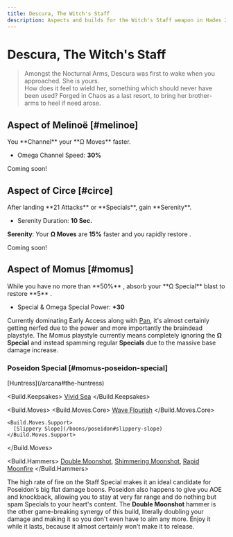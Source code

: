 ```yaml
---
title: Descura, The Witch's Staff
description: Aspects and builds for the Witch's Staff weapon in Hades 2.
---
```



# Descura, The Witch's Staff

> Amongst the Nocturnal Arms, Descura was first to wake when you approached. She is yours.\
> How does it feel to wield her, something which should never have been used? Forged in Chaos as a last resort, to bring her brother-arms to heel if need arose.

## Aspect of Melinoë [#melinoe]

<CodexEntry data={DbAspects.Staff.melinoe}>
You **Channel** your **Ω Moves** faster.

- Omega Channel Speed: **30%**

</CodexEntry>

Coming soon!

## Aspect of Circe [#circe]

<CodexEntry data={DbAspects.Staff.circe}>
After landing **21 Attacks** or **Specials**, gain **Serenity**.

- Serenity Duration: **10 Sec.**

**Serenity**: Your **Ω Moves** are **15%** faster and you rapidly restore <IconMagick />.

</CodexEntry>

Coming soon!

## Aspect of Momus [#momus]

<CodexEntry data={DbAspects.Staff.momus}>
While you have no more than **50%** <IconLife />, absorb your **Ω Special** blast to restore **5** <IconLife />.

- Special & Omega Special Power: **+30**

</CodexEntry>

Currently dominating Early Access along with [Pan](/weapons/sister-blades/builds/#pan-poseidon-special), it's almost certainly getting nerfed due to the power and more importantly the braindead playstyle. The Momus playstyle currently means completely ignoring the **Ω Special** and instead spamming regular **Specials** due to the massive base damage increase.

### Poseidon Special [#momus-poseidon-special]

<Build>
  <Build.Arcana>
    [Huntress](/arcana#the-huntress)
  </Build.Arcana>
  
  <Build.Keepsakes>
    [Vivid Sea](/keepsakes#vivid-sea-poseidon)
  </Build.Keepsakes>

  <Build.Moves>
    <Build.Moves.Core>
      [Wave Flourish](/boons/poseidon#wave-flourish)
    </Build.Moves.Core>

    <Build.Moves.Support>
      [Slippery Slope](/boons/poseidon#slippery-slope)
    </Build.Moves.Support>

  </Build.Moves>

  <Build.Hammers>
    [Double Moonshot](/weapons/witchs-staff/hammers#double-moonshot),
    [Shimmering Moonshot](/weapons/witchs-staff/hammers#shimmering-moonshot),
    [Rapid Moonfire](/weapons/witchs-staff/hammers#rapid-moonfire)
  </Build.Hammers>  
</Build>

The high rate of fire on the Staff Special makes it an ideal candidate for Poseidon's big flat damage boons. Poseidon also happens to give you AOE and knockback, allowing you to stay at very far range and do nothing but spam Specials to your heart's content. The **Double Moonshot** hammer is the other game-breaking synergy of this build, literally doubling your damage and making it so you don't even have to aim any more. Enjoy it while it lasts, because it almost certainly won't make it to release.
